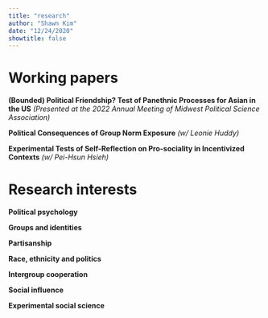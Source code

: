 ```yaml
---
title: "research"
author: "Shawn Kim"
date: "12/24/2020"
showtitle: false
---
```


# Working papers

**(Bounded) Political Friendship? Test of Panethnic Processes for Asian in the US** *(Presented at the 2022 Annual Meeting of Midwest Political Science Association)*

**Political Consequences of Group Norm Exposure** *(w/ Leonie Huddy)*

**Experimental Tests of Self-Reflection on Pro-sociality in Incentivized Contexts** *(w/ Pei-Hsun Hsieh)*

# Research interests

**Political psychology**

**Groups and identities**

**Partisanship**

**Race, ethnicity and politics**

**Intergroup cooperation**

**Social influence**

**Experimental social science**
